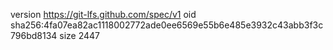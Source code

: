 version https://git-lfs.github.com/spec/v1
oid sha256:4fa07ea82ac1118002772ade0ee6569e55b6e485e3932c43abb3f3c796bd8134
size 2447
